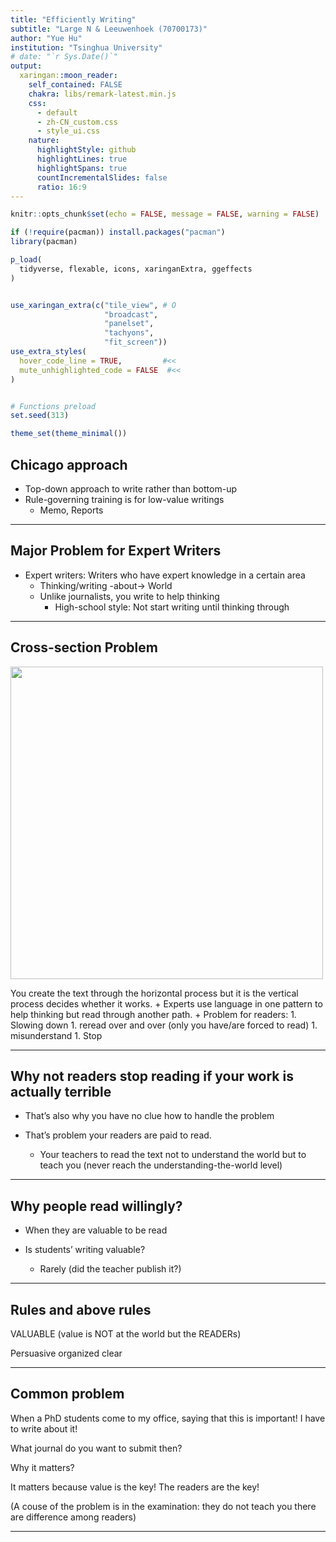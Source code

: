 ```yaml
---
title: "Efficiently Writing"
subtitle: "Large N & Leeuwenhoek (70700173)"
author: "Yue Hu"
institution: "Tsinghua University"
# date: "`r Sys.Date()`"
output:
  xaringan::moon_reader:
    self_contained: FALSE
    chakra: libs/remark-latest.min.js
    css: 
      - default
      - zh-CN_custom.css
      - style_ui.css
    nature:
      highlightStyle: github
      highlightLines: true
      highlightSpans: true
      countIncrementalSlides: false
      ratio: 16:9
---
```


```r
knitr::opts_chunk$set(echo = FALSE, message = FALSE, warning = FALSE)

if (!require(pacman)) install.packages("pacman")
library(pacman)

p_load(
  tidyverse, flexable, icons, xaringanExtra, ggeffects
) 


use_xaringan_extra(c("tile_view", # O
                     "broadcast",
                     "panelset",
                     "tachyons",
                     "fit_screen"))
use_extra_styles(
  hover_code_line = TRUE,         #<<
  mute_unhighlighted_code = FALSE  #<<
)


# Functions preload
set.seed(313)

theme_set(theme_minimal())
```

## Chicago approach

+ Top-down approach to write rather than bottom-up
+ Rule-governing training is for low-value writings
    + Memo, Reports

---

## Major Problem for Expert Writers

+ Expert writers: Writers who have expert knowledge in a certain area
    + Thinking/writing -about-> World
    + Unlike journalists, you write to help thinking
        + High-school style: Not start writing until thinking through

---

## Cross-section Problem

<img src = "images/ew_writingPath.png" height = 500>

You create the text through the horizontal process but it is the vertical process decides whether it works.
+ Experts use language in one pattern to help thinking but read through another path.
    + Problem for readers: 
        1. Slowing down
        1. reread over and over (only you have/are forced to read)
        1. misunderstand
        1. Stop

---

## Why not readers stop reading if your work is actually terrible

+ That's also why you have no clue how to handle the problem

+ That's problem your readers are paid to read.
    + Your teachers to read the text not to understand the world but to teach you (never reach the understanding-the-world level)
    
---

## Why people read willingly?

+ When they are valuable to be read

+ Is students' writing valuable? 
    + Rarely (did the teacher publish it?)
    
---

## Rules and above rules

VALUABLE (value is NOT at the world but the READERs)

Persuasive 
organized
clear

---

## Common problem

When a PhD students come to my office, saying that this is important! I have to write about it!

What journal do you want to submit then? 

Why it matters?

It matters because value is the key! The readers are the key!

(A couse of the problem is in the examination: they do not teach you there are difference among readers)

---